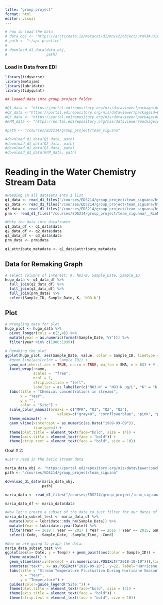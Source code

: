 ```yaml
---
title: "group project"
format: html
editor: visual
---
```


```r
# how to load the data
# data_obj <- "https://arcticdata.io/metacat/d1/mn/v2/object/urn%3Auuid%3A9e123f84-ce0d-4094-b898-c9e73680eafa"
# path <- "~/api-practice"
# 
# download_d1_data(data_obj,
#                  path)
```

### Load in Data from EDI

```r
library(tidyverse)
library(metajam)
library(lubridate)
library(tidyquant)
```

```r
## loaded data into group project folder

#Q1_data <- "https://portal.edirepository.org/nis/dataviewer?packageid=knb-lter-luq.20.4923061&entityid=96e0ef7b3f2bc92485a559645d545845"
#Q2_data <-"https://portal.edirepository.org/nis/dataviewer?packageid=knb-lter-luq.20.4923061&entityid=8d1e2d357a2dc2d56b9eedea56a46236"
#Q3_data <- "https://portal.edirepository.org/nis/dataviewer?packageid=knb-lter-luq.20.4923061&entityid=665f37efee3109a7c3aff95e079e2de2"
#RPM_data <- "https://portal.edirepository.org/nis/dataviewer?packageid=knb-lter-luq.20.4923061&entityid=acb18d969cf36e7efda2604a1449e816"

#path <- "/courses/EDS214/group_project/team_siguana"

#download_d1_data(Q1_data, path)
#download_d1_data(Q2_data, path)
#download_d1_data(Q3_data, path)
#download_d1_data(RPM_data, path)
```

# Reading in the Water Chemistry Stream Data

```r
#Reading in all datasets into a list
q1_data <- read_d1_files("/courses/EDS214/group_project/team_siguana/https_pasta.lternet.edu_package_metadata_eml_knb-lter-luq_20_4923061__QuebradaCuenca1-Bisley__csv")
q2_data <- read_d1_files("/courses/EDS214/group_project/team_siguana/https_pasta.lternet.edu_package_metadata_eml_knb-lter-luq_20_4923061__QuebradaCuenca2-Bisley__csv")
q3_data <- read_d1_files("/courses/EDS214/group_project/team_siguana/https_pasta.lternet.edu_package_metadata_eml_knb-lter-luq_20_4923061__QuebradaCuenca3-Bisley__csv")
prm <- read_d1_files("/courses/EDS214/group_project/team_siguana/__RioMameyesPuenteRoto__csv")

#Make the data into dataframes
q1_data_df <- q1_data$data
q2_data_df <- q2_data$data
q3_data_df <- q3_data$data
prm_data <- prm$data

q1_attribute_metadata <- q1_data$attribute_metadata
```

## Data for Remaking Graph

```r
# select columns of interest: K, NO3-N, Sample_Date, Sample_ID
hugo_data <- q1_data_df %>% 
  full_join(q2_data_df) %>% 
  full_join(q3_data_df) %>% 
  full_join(prm_data) %>% 
  select(Sample_ID, Sample_Date, K, `NO3-N`)
```

## Plot

```r
# Wrangling data for plot 
hugo_plot <- hugo_data %>% 
  pivot_longer(cols = c(3,4)) %>% 
  mutate(year = as.numeric(format(Sample_Date,'%Y'))) %>% 
  filter(year %in% c(1988:1995))

# Remaking the plot
ggplot(hugo_plot, aes(Sample_Date, value, color = Sample_ID, linetype = "solid")) +
  #geom_line(aes(color = Sample_ID)) +
  geom_ma(inherit.aes = TRUE, na.rm = TRUE, ma_fun = SMA, n = 63) + # include moving averages instead of geom_line
  facet_wrap(~name, 
             scales =  "free", 
             ncol = 1,  
             strip.position = "left",  
             labeller = as_labeller(c("NO3-N" = "NO3-N ug/L", "K" = "K mg/L"))) + 
  labs(title = "Chemical concentrations in streams", 
       x = "Year",
       y = "", 
       color = "Site") +
  scale_color_manual(breaks = c("MPR", "Q1", "Q2", "Q3"),
                        values=c("gray48", "cornflowerblue", "pink", "palegreen3")) +
  theme_minimal() +
  geom_vline(xintercept = as.numeric(as.Date("1989-09-09")), 
             linetype=4) +
  theme(plot.title = element_text(face="bold", size = 14)) +
  theme(axis.title = element_text(face = "bold")) +
  theme(strip.text = element_text(face = "bold", size = 10))
```

Goal \# 2:

```r
#Let's read in the basic stream data 

maria_data_obj <- "https://portal.edirepository.org/nis/dataviewer?packageid=knb-lter-luq.20.4923061&entityid=ef01a691d7915bb3a8d6b0b69dc2b4ba"
path <- "/courses/EDS214/group_project/team_siguana"

download_d1_data(maria_data_obj,
                 path)
```

```r
maria_data <- read_d1_files("/courses/EDS214/group_project/team_siguana/https_pasta.lternet.edu_package_metadata_eml_knb-lter-luq_20_4923061__BasicFieldData-Streams__csv")

maria_data_df <- maria_data$data
```

```r
#Now let's create a subset of the data to just filter for our dates of interest. In this case it is for the years 2015 - 2018.
maria_data_subset_test <- maria_data_df %>% 
  mutate(Date = lubridate::mdy_hm(Sample_Date)) %>% 
  mutate(Year = lubridate::year(Date)) %>% 
  filter(Year == 2018 | Year == 2017 | Year == 2016 | Year == 2015, Sample_ID == "Q1" | Sample_ID == "Q2" | Sample_ID == "Q3") %>% 
  select(-Code, -Sample_Date, -Sample_Time, -Cond)

```

```r
#Now we are going to graph the data:
maria_data_subset_test %>% 
ggplot(aes(x= Date, y = Temp)) + geom_point(aes(color = Sample_ID)) +
  theme_minimal() +
  geom_vline(aes(xintercept = as.numeric(as.POSIXct("2018-10-10"))),linetype = 4) +
  annotate("text", x= as.POSIXct("2018-09-10"), y=22, label="Hurricane Maria", angle=90) +
  labs(title = "Stream Temperature Fluctuation During Hurricane Season", 
       x = "Year",
       y = "Temperature") +
  guides(color=guide_legend("Site:")) +
  theme(plot.title = element_text(face="bold", size = 14)) +
  theme(axis.title = element_text(face = "bold")) +
  theme(strip.text = element_text(face = "bold", size = 10)) 



```
